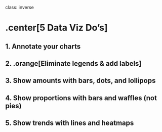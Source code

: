 
class: inverse

# .center[5 Data Viz Do's]

## 1. Annotate your charts
## 2. .orange[Eliminate legends & add labels]
## 3. Show amounts with bars, dots, and lollipops
## 4. Show proportions with bars and waffles (not pies)
## 5. Show trends with lines and heatmaps
